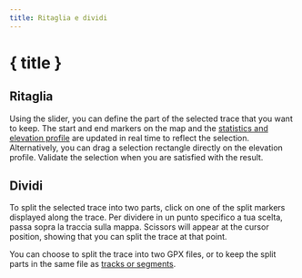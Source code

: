 ```yaml
---
title: Ritaglia e dividi
---
```


<script>
</script>

# <ScissorsIcon size="24" class="inline-block" style="margin-bottom: 5px" /> { title }

## Ritaglia

Using the slider, you can define the part of the selected trace that you want to keep.
The start and end markers on the map and the [statistics and elevation profile](../files-and-stats) are updated in real time to reflect the selection.
Alternatively, you can drag a selection rectangle directly on the elevation profile.
Validate the selection when you are satisfied with the result.

<div class="flex flex-row justify-center">
    <Scissors class="text-foreground p-3 border rounded-md shadow-lg" />
</div>

## Dividi

To split the selected trace into two parts, click on one of the split markers displayed along the trace.
Per dividere in un punto specifico a tua scelta, passa sopra la traccia sulla mappa.
Scissors will appear at the cursor position, showing that you can split the trace at that point.

You can choose to split the trace into two GPX files, or to keep the split parts in the same file as [tracks or segments](../gpx).

<DocsImage src={splitScreenshot} alt="Hovering over the selected trace turns your cursor into scissors." />
